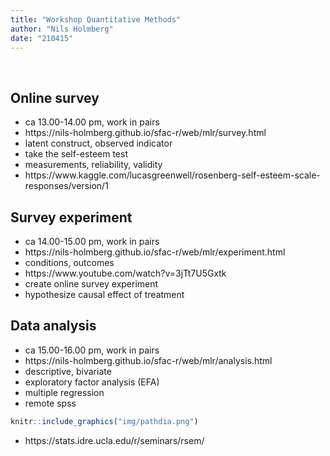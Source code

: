 ```yaml
---
title: "Workshop Quantitative Methods"
author: "Nils Holmberg"
date: "210415"
---
```

<br/>

## Online survey
- ca 13.00-14.00 pm, work in pairs
- https://nils-holmberg.github.io/sfac-r/web/mlr/survey.html
- latent construct, observed indicator
- take the self-esteem test
- measurements, reliability, validity
- https://www.kaggle.com/lucasgreenwell/rosenberg-self-esteem-scale-responses/version/1

## Survey experiment
- ca 14.00-15.00 pm, work in pairs
- https://nils-holmberg.github.io/sfac-r/web/mlr/experiment.html
- conditions, outcomes
- https://www.youtube.com/watch?v=3jTt7U5Gxtk
- create online survey experiment
- hypothesize causal effect of treatment

## Data analysis
- ca 15.00-16.00 pm, work in pairs
- https://nils-holmberg.github.io/sfac-r/web/mlr/analysis.html
- descriptive, bivariate
- exploratory factor analysis (EFA)
- multiple regression
- remote spss

```r
knitr::include_graphics("img/pathdia.png")
```
- https://stats.idre.ucla.edu/r/seminars/rsem/


